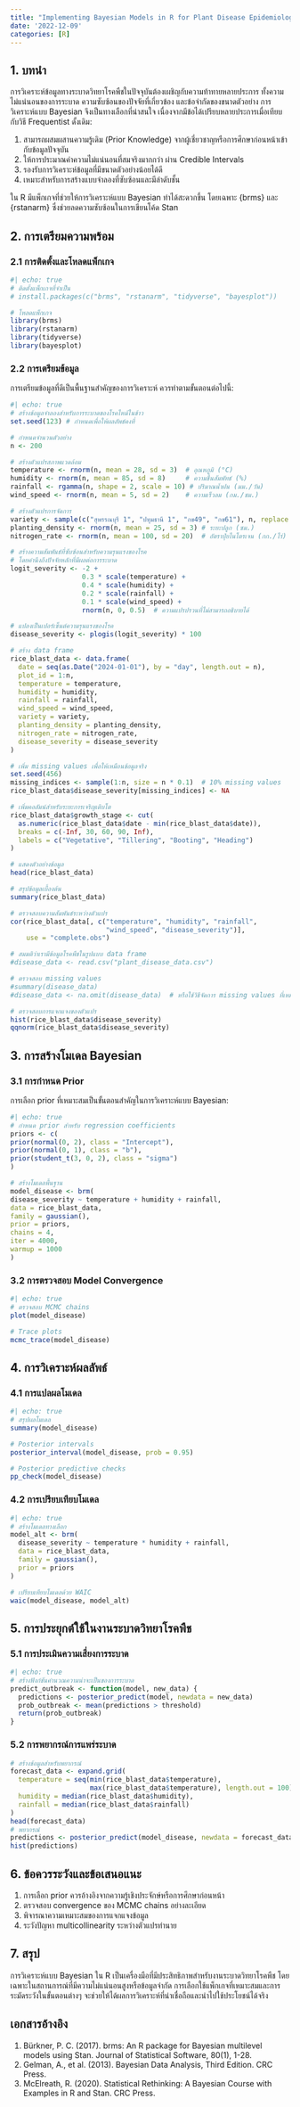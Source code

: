 ```yaml
---
title: "Implementing Bayesian Models in R for Plant Disease Epidemiology with R"
date: '2022-12-09'
categories: [R]
---
```


## 1. บทนำ

การวิเคราะห์ข้อมูลทางระบาดวิทยาโรคพืชในปัจจุบันต้องเผชิญกับความท้าทายหลายประการ ทั้งความไม่แน่นอนของการระบาด ความซับซ้อนของปัจจัยที่เกี่ยวข้อง และข้อจำกัดของขนาดตัวอย่าง การวิเคราะห์แบบ Bayesian จึงเป็นทางเลือกที่น่าสนใจ เนื่องจากมีข้อได้เปรียบหลายประการเมื่อเทียบกับวิธี Frequentist ดั้งเดิม:

1.  สามารถผสมผสานความรู้เดิม (Prior Knowledge) จากผู้เชี่ยวชาญหรือการศึกษาก่อนหน้าเข้ากับข้อมูลปัจจุบัน
2.  ให้การประมาณค่าความไม่แน่นอนที่สมจริงมากกว่า ผ่าน Credible Intervals
3.  รองรับการวิเคราะห์ข้อมูลที่มีขนาดตัวอย่างน้อยได้ดี
4.  เหมาะสำหรับการสร้างแบบจำลองที่ซับซ้อนและมีลำดับชั้น

ใน R มีแพ็กเกจที่ช่วยให้การวิเคราะห์แบบ Bayesian ทำได้สะดวกขึ้น โดยเฉพาะ {brms} และ {rstanarm} ซึ่งช่วยลดความซับซ้อนในการเขียนโค้ด Stan

## 2. การเตรียมความพร้อม

### 2.1 การติดตั้งและโหลดแพ็กเกจ

```r
#| echo: true
# ติดตั้งแพ็กเกจที่จำเป็น
# install.packages(c("brms", "rstanarm", "tidyverse", "bayesplot"))

# โหลดแพ็กเกจ
library(brms)
library(rstanarm)
library(tidyverse)
library(bayesplot)
```

### 2.2 การเตรียมข้อมูล

การเตรียมข้อมูลที่ดีเป็นพื้นฐานสำคัญของการวิเคราะห์ ควรทำตามขั้นตอนต่อไปนี้:

```r
#| echo: true
# สร้างข้อมูลจำลองสำหรับการระบาดของโรคไหม้ในข้าว
set.seed(123) # กำหนดเพื่อให้ผลลัพธ์คงที่

# กำหนดจำนวนตัวอย่าง
n <- 200

# สร้างตัวแปรสภาพแวดล้อม
temperature <- rnorm(n, mean = 28, sd = 3)  # อุณหภูมิ (°C)
humidity <- rnorm(n, mean = 85, sd = 8)     # ความชื้นสัมพัทธ์ (%)
rainfall <- rgamma(n, shape = 2, scale = 10) # ปริมาณน้ำฝน (มม./วัน)
wind_speed <- rnorm(n, mean = 5, sd = 2)    # ความเร็วลม (กม./ชม.)

# สร้างตัวแปรการจัดการ
variety <- sample(c("สุพรรณบุรี 1", "ปทุมธานี 1", "กข49", "กข61"), n, replace = TRUE)
planting_density <- rnorm(n, mean = 25, sd = 3) # ระยะปลูก (ซม.)
nitrogen_rate <- rnorm(n, mean = 100, sd = 20)  # อัตราปุ๋ยไนโตรเจน (กก./ไร่)

# สร้างความสัมพันธ์ที่ซับซ้อนสำหรับความรุนแรงของโรค
# โดยคำนึงถึงปัจจัยหลักที่มีผลต่อการระบาด
logit_severity <- -2 + 
                  0.3 * scale(temperature) +
                  0.4 * scale(humidity) +
                  0.2 * scale(rainfall) +
                  0.1 * scale(wind_speed) +
                  rnorm(n, 0, 0.5)  # ความแปรปรวนที่ไม่สามารถอธิบายได้

# แปลงเป็นเปอร์เซ็นต์ความรุนแรงของโรค
disease_severity <- plogis(logit_severity) * 100

# สร้าง data frame
rice_blast_data <- data.frame(
  date = seq(as.Date("2024-01-01"), by = "day", length.out = n),
  plot_id = 1:n,
  temperature = temperature,
  humidity = humidity,
  rainfall = rainfall,
  wind_speed = wind_speed,
  variety = variety,
  planting_density = planting_density,
  nitrogen_rate = nitrogen_rate,
  disease_severity = disease_severity
)

# เพิ่ม missing values เพื่อให้เหมือนข้อมูลจริง
set.seed(456)
missing_indices <- sample(1:n, size = n * 0.1)  # 10% missing values
rice_blast_data$disease_severity[missing_indices] <- NA

# เพิ่มคอลัมน์สำหรับระยะการเจริญเติบโต
rice_blast_data$growth_stage <- cut(
  as.numeric(rice_blast_data$date - min(rice_blast_data$date)),
  breaks = c(-Inf, 30, 60, 90, Inf),
  labels = c("Vegetative", "Tillering", "Booting", "Heading")
)

# แสดงตัวอย่างข้อมูล
head(rice_blast_data)

# สรุปข้อมูลเบื้องต้น
summary(rice_blast_data)

# ตรวจสอบความสัมพันธ์ระหว่างตัวแปร
cor(rice_blast_data[, c("temperature", "humidity", "rainfall", 
                        "wind_speed", "disease_severity")], 
    use = "complete.obs")
```

```r
# สมมติว่าเรามีข้อมูลโรคพืชในรูปแบบ data frame
#disease_data <- read.csv("plant_disease_data.csv")

# ตรวจสอบ missing values
#summary(disease_data)
#disease_data <- na.omit(disease_data)  # หรือใช้วิธีจัดการ missing values ที่เหมาะสม

# ตรวจสอบการแจกแจงของตัวแปร
hist(rice_blast_data$disease_severity)
qqnorm(rice_blast_data$disease_severity)
```

## 3. การสร้างโมเดล Bayesian

### 3.1 การกำหนด Prior

การเลือก prior ที่เหมาะสมเป็นขั้นตอนสำคัญในการวิเคราะห์แบบ Bayesian:

```r
#| echo: true
# กำหนด prior สำหรับ regression coefficients
priors <- c(
prior(normal(0, 2), class = "Intercept"),
prior(normal(0, 1), class = "b"),
prior(student_t(3, 0, 2), class = "sigma")
)

# สร้างโมเดลพื้นฐาน
model_disease <- brm(
disease_severity ~ temperature + humidity + rainfall,
data = rice_blast_data,
family = gaussian(),
prior = priors,
chains = 4,
iter = 4000,
warmup = 1000
)
```

### 3.2 การตรวจสอบ Model Convergence

```r
#| echo: true
# ตรวจสอบ MCMC chains
plot(model_disease)

# Trace plots
mcmc_trace(model_disease)
```

## 4. การวิเคราะห์ผลลัพธ์

### 4.1 การแปลผลโมเดล

```r
#| echo: true
# สรุปผลโมเดล
summary(model_disease)

# Posterior intervals
posterior_interval(model_disease, prob = 0.95)

# Posterior predictive checks
pp_check(model_disease)
```

### 4.2 การเปรียบเทียบโมเดล

```r
#| echo: true
# สร้างโมเดลทางเลือก
model_alt <- brm(
  disease_severity ~ temperature * humidity + rainfall,
  data = rice_blast_data,
  family = gaussian(),
  prior = priors
)

# เปรียบเทียบโมเดลด้วย WAIC
waic(model_disease, model_alt)
```

## 5. การประยุกต์ใช้ในงานระบาดวิทยาโรคพืช

### 5.1 การประเมินความเสี่ยงการระบาด

```r
#| echo: true
# สร้างฟังก์ชันคำนวณความน่าจะเป็นของการระบาด
predict_outbreak <- function(model, new_data) {
  predictions <- posterior_predict(model, newdata = new_data)
  prob_outbreak <- mean(predictions > threshold)
  return(prob_outbreak)
}
```

### 5.2 การพยากรณ์การแพร่ระบาด

```r
# สร้างข้อมูลสำหรับพยากรณ์
forecast_data <- expand.grid(
  temperature = seq(min(rice_blast_data$temperature), 
                    max(rice_blast_data$temperature), length.out = 100),
  humidity = median(rice_blast_data$humidity),
  rainfall = median(rice_blast_data$rainfall)
)
head(forecast_data)
# พยากรณ์
predictions <- posterior_predict(model_disease, newdata = forecast_data)
hist(predictions)
```

## 6. ข้อควรระวังและข้อเสนอแนะ

1.  การเลือก prior ควรอ้างอิงจากความรู้เชิงประจักษ์หรือการศึกษาก่อนหน้า
2.  ตรวจสอบ convergence ของ MCMC chains อย่างละเอียด
3.  พิจารณาความเหมาะสมของการแจกแจงข้อมูล
4.  ระวังปัญหา multicollinearity ระหว่างตัวแปรทำนาย

## 7. สรุป

การวิเคราะห์แบบ Bayesian ใน R เป็นเครื่องมือที่มีประสิทธิภาพสำหรับงานระบาดวิทยาโรคพืช โดยเฉพาะในสถานการณ์ที่มีความไม่แน่นอนสูงหรือข้อมูลจำกัด การเลือกใช้แพ็กเกจที่เหมาะสมและการระมัดระวังในขั้นตอนต่างๆ จะช่วยให้ได้ผลการวิเคราะห์ที่น่าเชื่อถือและนำไปใช้ประโยชน์ได้จริง

## เอกสารอ้างอิง

1.  Bürkner, P. C. (2017). brms: An R package for Bayesian multilevel models using Stan. Journal of Statistical Software, 80(1), 1-28.
2.  Gelman, A., et al. (2013). Bayesian Data Analysis, Third Edition. CRC Press.
3.  McElreath, R. (2020). Statistical Rethinking: A Bayesian Course with Examples in R and Stan. CRC Press.
